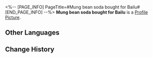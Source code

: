 <%-- [PAGE_INFO]
PageTitle=#Mung bean soda bought for Bailu#
[END_PAGE_INFO] --%>
{{Item Infobox
|id          = 140246
|image       = Item Mung bean soda bought for Bailu.png
|type        = Mission Item
|invCategory = Missions
|rarity      = 3
|effect      = 
|description = Made from fermented legume-based products. It smells sour and pungent, but tastes cool and refreshing.<br />If you can drink a big bottle of mung bean soda and remain calm, you will definitely impress the gormandizers on the Luofu.
}}
{{Description|''"Like mung beans? Like soda? Then what are you complaining about!?"''}}
'''Mung bean soda bought for Bailu''' is a [[Profile Picture]].

==Other Languages==
{{Other Languages
|en   = Mung bean soda bought for Bailu
|zhs  = 给白露买的苏打豆汁儿
|zht  = 幫白露買的蘇打豆汁兒
|ja   = 白露に買ってあげたソーダ豆汁
|ko   = 백로에게 사 주는 소다 두유
|es   = Un refresco de frijoles que compraste para Bailu.
|fr   = Soda aux haricots mungo pour Bailu
|ru   = Содовая соя для Байлу
|th   = Mung Bean Soda ที่ซื้อให้ Bailu
|vi   = Sữa Đậu Soda Mua Cho Bailu
|de   = Für Bailu gekauftes Mungobohnensoda
|id   = Mung Bean Soda yang Dibeli untuk Bailu
|pt   = Refrigerante de Feijão Mungo Comprado para Bailu
}}

==Change History==
{{Change History|1.3}}
